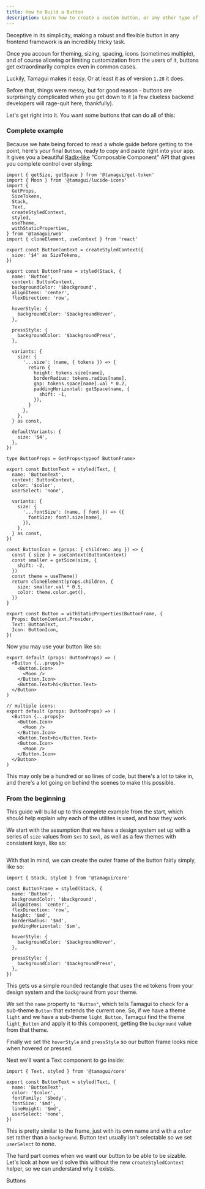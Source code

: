 ```yaml
---
title: How to Build a Button
description: Learn how to create a custom button, or any other type of component that uses a composable component API.
---
```


<IntroParagraph>
  Deceptive in its simplicity, making a robust and flexible button in any frontend
  framework is an incredibly tricky task.
</IntroParagraph>

Once you accoun for theming, sizing, spacing, icons (sometimes multiple), and of course allowing or limiting customization from the users of it, buttons get extraordinarily complex even in common cases.

Luckily, Tamagui makes it easy. Or at least it as of version `1.28` it does.

Before that, things were messy, but for good reason - buttons are surprisingly complicated when you get down to it (a few clueless backend developers will rage-quit here, thankfully).

Let's get right into it. You want some buttons that can do all of this:

<HeroContainer>
  <ButtonDemo />
</HeroContainer>

### Complete example

Because we hate being forced to read a whole guide before getting to the point, here's your final `Button`, ready to copy and paste right into your app. It gives you a beautiful [Radix-like](https://www.radix-ui.com/) "Composable Component" API that gives you complete control over styling:

```tsx
import { getSize, getSpace } from '@tamagui/get-token'
import { Moon } from '@tamagui/lucide-icons'
import {
  GetProps,
  SizeTokens,
  Stack,
  Text,
  createStyledContext,
  styled,
  useTheme,
  withStaticProperties,
} from '@tamagui/web'
import { cloneElement, useContext } from 'react'

export const ButtonContext = createStyledContext({
  size: '$4' as SizeTokens,
})

export const ButtonFrame = styled(Stack, {
  name: 'Button',
  context: ButtonContext,
  backgroundColor: '$background',
  alignItems: 'center',
  flexDirection: 'row',

  hoverStyle: {
    backgroundColor: '$backgroundHover',
  },

  pressStyle: {
    backgroundColor: '$backgroundPress',
  },

  variants: {
    size: {
      '...size': (name, { tokens }) => {
        return {
          height: tokens.size[name],
          borderRadius: tokens.radius[name],
          gap: tokens.space[name].val * 0.2,
          paddingHorizontal: getSpace(name, {
            shift: -1,
          }),
        }
      },
    },
  } as const,

  defaultVariants: {
    size: '$4',
  },
})

type ButtonProps = GetProps<typeof ButtonFrame>

export const ButtonText = styled(Text, {
  name: 'ButtonText',
  context: ButtonContext,
  color: '$color',
  userSelect: 'none',

  variants: {
    size: {
      '...fontSize': (name, { font }) => ({
        fontSize: font?.size[name],
      }),
    },
  } as const,
})

const ButtonIcon = (props: { children: any }) => {
  const { size } = useContext(ButtonContext)
  const smaller = getSize(size, {
    shift: -2,
  })
  const theme = useTheme()
  return cloneElement(props.children, {
    size: smaller.val * 0.5,
    color: theme.color.get(),
  })
}

export const Button = withStaticProperties(ButtonFrame, {
  Props: ButtonContext.Provider,
  Text: ButtonText,
  Icon: ButtonIcon,
})
```

Now you may use your button like so:

```tsx
export default (props: ButtonProps) => (
  <Button {...props}>
    <Button.Icon>
      <Moon />
    </Button.Icon>
    <Button.Text>hi</Button.Text>
  </Button>
)

// multiple icons:
export default (props: ButtonProps) => (
  <Button {...props}>
    <Button.Icon>
      <Moon />
    </Button.Icon>
    <Button.Text>hi</Button.Text>
    <Button.Icon>
      <Moon />
    </Button.Icon>
  </Button>
)
```

This may only be a hundred or so lines of code, but there's a lot to take in, and there's a lot going on behind the scenes to make this possible.

### From the beginning

This guide will build up to this complete example from the start, which should help explain why each of the utilites is used, and how they work.

We start with the assumption that we have a design system set up with a series of `size` values from `$xs` to `$xxl`, as well as a few themes with consistent keys, like so:

```tsx

```

With that in mind, we can create the outer frame of the button fairly simply, like so:

```tsx
import { Stack, styled } from '@tamagui/core'

const ButtonFrame = styled(Stack, {
  name: 'Button',
  backgroundColor: '$background',
  alignItems: 'center',
  flexDirection: 'row',
  height: '$md',
  borderRadius: '$md',
  paddingHorizontal: '$sm',

  hoverStyle: {
    backgroundColor: '$backgroundHover',
  },

  pressStyle: {
    backgroundColor: '$backgroundPress',
  },
})
```

This gets us a simple rounded rectangle that uses the `md` tokens from your design system and the `background` from your theme.

We set the `name` property to `"Button"`, which tells Tamagui to check for a sub-theme `Button` that extends the current one. So, if we have a theme `light` and we have a sub-theme `light_Button`, Tamagui find the theme `light_Button` and apply it to this component, getting the `background` value from that theme.

Finally we set the `hoverStyle` and `pressStyle` so our button frame looks nice when hovered or pressed.

Next we'll want a Text component to go inside:

```tsx
import { Text, styled } from '@tamagui/core'

export const ButtonText = styled(Text, {
  name: 'ButtonText',
  color: '$color',
  fontFamily: '$body',
  fontSize: '$md',
  lineHeight: '$md',
  userSelect: 'none',
})
```

This is pretty similar to the frame, just with its own name and with a `color` set rather than a `background`. Button text usually isn't selectable so we set `userSelect` to none.

The hard part comes when we want our button to be able to be sizable. Let's look at how we'd solve this without the new `createStyledContext` helper, so we can understand why it exists.

Buttons
